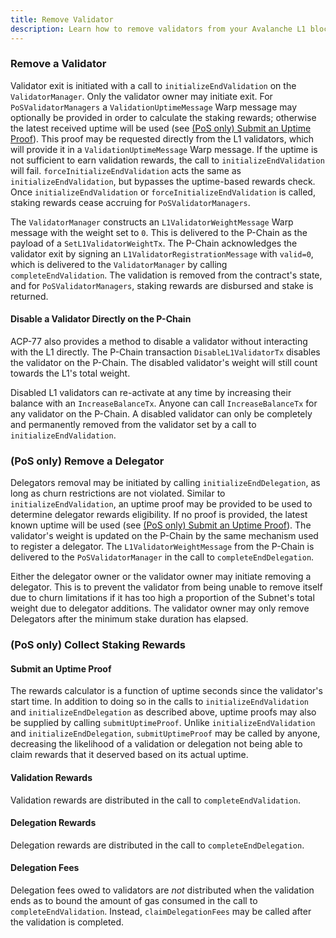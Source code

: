 ```yaml
---
title: Remove Validator
description: Learn how to remove validators from your Avalanche L1 blockchain.
---
```


### Remove a Validator

Validator exit is initiated with a call to `initializeEndValidation` on the `ValidatorManager`. Only the validator owner may initiate exit. For `PoSValidatorManagers` a `ValidationUptimeMessage` Warp message may optionally be provided in order to calculate the staking rewards; otherwise the latest received uptime will be used (see [(PoS only) Submit an Uptime Proof](/docs/avalanche-l1s/validator-manager/contract#pos-only-submit-an-uptime-proof)). This proof may be requested directly from the L1 validators, which will provide it in a `ValidationUptimeMessage` Warp message. If the uptime is not sufficient to earn validation rewards, the call to `initializeEndValidation` will fail. `forceInitializeEndValidation` acts the same as `initializeEndValidation`, but bypasses the uptime-based rewards check. Once `initializeEndValidation` or `forceInitializeEndValidation` is called, staking rewards cease accruing for `PoSValidatorManagers`.

The `ValidatorManager` constructs an `L1ValidatorWeightMessage` Warp message with the weight set to `0`. This is delivered to the P-Chain as the payload of a `SetL1ValidatorWeightTx`. The P-Chain acknowledges the validator exit by signing an `L1ValidatorRegistrationMessage` with `valid=0`, which is delivered to the `ValidatorManager` by calling `completeEndValidation`. The validation is removed from the contract's state, and for `PoSValidatorManagers`, staking rewards are disbursed and stake is returned.

#### Disable a Validator Directly on the P-Chain

ACP-77 also provides a method to disable a validator without interacting with the L1 directly. The P-Chain transaction `DisableL1ValidatorTx` disables the validator on the P-Chain. The disabled validator's weight will still count towards the L1's total weight.

Disabled L1 validators can re-activate at any time by increasing their balance with an `IncreaseBalanceTx`. Anyone can call `IncreaseBalanceTx` for any validator on the P-Chain. A disabled validator can only be completely and permanently removed from the validator set by a call to `initializeEndValidation`.


### (PoS only) Remove a Delegator

Delegators removal may be initiated by calling `initializeEndDelegation`, as long as churn restrictions are not violated. Similar to `initializeEndValidation`, an uptime proof may be provided to be used to determine delegator rewards eligibility. If no proof is provided, the latest known uptime will be used (see [(PoS only) Submit an Uptime Proof](/docs/avalanche-l1s/validator-manager/contract#pos-only-submit-an-uptime-proof)). The validator's weight is updated on the P-Chain by the same mechanism used to register a delegator. The `L1ValidatorWeightMessage` from the P-Chain is delivered to the `PoSValidatorManager` in the call to `completeEndDelegation`.

Either the delegator owner or the validator owner may initiate removing a delegator. This is to prevent the validator from being unable to remove itself due to churn limitations if it has too high a proportion of the Subnet's total weight due to delegator additions. The validator owner may only remove Delegators after the minimum stake duration has elapsed.


### (PoS only) Collect Staking Rewards

#### Submit an Uptime Proof

The rewards calculator is a function of uptime seconds since the validator's start time. In addition to doing so in the calls to `initializeEndValidation` and `initializeEndDelegation` as described above, uptime proofs may also be supplied by calling `submitUptimeProof`. Unlike `initializeEndValidation` and `initializeEndDelegation`, `submitUptimeProof` may be called by anyone, decreasing the likelihood of a validation or delegation not being able to claim rewards that it deserved based on its actual uptime.

#### Validation Rewards

Validation rewards are distributed in the call to `completeEndValidation`.

#### Delegation Rewards

Delegation rewards are distributed in the call to `completeEndDelegation`.

#### Delegation Fees

Delegation fees owed to validators are _not_ distributed when the validation ends as to bound the amount of gas consumed in the call to `completeEndValidation`. Instead, `claimDelegationFees` may be called after the validation is completed.
